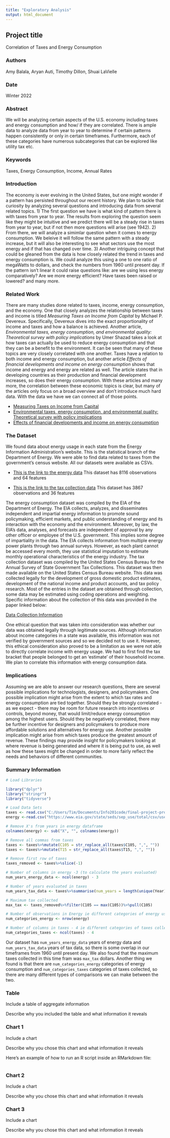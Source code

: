 ```yaml
---
title: "Exploratory Analysis"
output: html_document
---
```


## Project title

Correlation of Taxes and Energy Consumption

### Authors

Amy Balala, Aryan Auti, Timothy Dillon, Shuai LaVielle

### Date

Winter 2022

### Abstract

We will be analyzing certain aspects of the U.S. economy including taxes and energy consumption and how/ if they are correlated. There is ample data to analyze data from year to year to determine if certain patterns happen consistently or only in certain timeframes. Furthermore, each of these categories have numerous subcategories that can be explored like utility tax etc.

### Keywords

Taxes, Energy Consumption, Income, Annual Rates

### Introduction  

The economy is ever evolving in the United States, but one might wonder if a pattern has persisted throughout our recent history. We plan to tackle that curiosity by analyzing several questions and introducing data from several related topics. 1) The first question we have is what kind of pattern there is with taxes from year to year. The results from exploring the question seem like they might be intuitive and we predict there will be a steady rise in taxes from year to year, but if not then more questions will arise (see 1942). 2) From there, we will analyze a simimlar question when it comes to energy consumption. We beleive it will follow the same pattern with a steady increase, but it will also be interesting to see what sectors use the most energy and if that has changed over time. 3) Another intriguing concept that could be gleaned from the data is how closely related the trend in taxes and energy consumption is. We could analyze this using a one to one ratio of megaWatts to dollars, and check the numbers from 1960 until present day. If the pattern isn't linear it could raise questions like: are we using less energy comparatively? Are we more energy efficient? Have taxes been raised or lowered? and many more.

### Related Work  

There are many studies done related to taxes, income, energy consumption, and the economy. One that closely analyzes the relationship between taxes and income is titled *Measuring Taxes on Income from Capital* by Michael P. Devereux. Specifically, Devereux dives into the exact proportionality of income and taxes and how a balance is achieved. Another article, *Environmental taxes, energy consumption, and environmental quality: Theoretical survey with policy implications* by Umer Shazad takes a look at how taxes can actually be used to reduce energy consumption and that they can be a benefit to the environment. It can be seen that many of these topics are very closely correlated with one another. Taxes have a relation to both income and energy consumption, but another article *Effects of financial developments and income on energy consumption* shows that income and energy and energy are related as well. The article states that in developing countries as their production and financial development increases, so does their energy consumption. With these articles and many more, the correlation between these economic topics is clear, but many of the articles only focus on a broad overview and don’t introduce much hard data. With the data we have we can connect all of those points.


* [Measuring Taxes on Income from Capital](https://books.google.com/books?hl=en&lr=&id=G4ZBDba7iEcC&oi=fnd&pg=PA35&dq=taxes+and+income&ots=fnv3CXCGIy&sig=5oYmm32P7CqGE2iKKQ4Y4BoHRVk#v=onepage&q=taxes%20and%20income&f=false)
* [Environmental taxes, energy consumption, and environmental quality: Theoretical survey with policy implications](https://link.springer.com/article/10.1007/s11356-020-08349-4)
* [Effects of financial developments and income on energy consumption](https://www.sciencedirect.com/science/article/pii/S1059056014001130)


### The Dataset

We found data about energy usage in each state from the Energy Information Administration’s website. This is the statistical branch of the Department of Energy. We were able to find data related to taxes from the government’s census website. All our datasets were available as CSVs.

* [This is the link to the energy data](https://www.eia.gov/state/seds/sep_use/total/csv/use_all_phy.csv)
This dataset has 8116 observations and 64 features

* [This is the link to the tax collection data](https://www2.census.gov/programs-surveys/stc/datasets/historical/STC_Historical_2021.zip)
This dataset has 3867 observations and 36 features

The energy consumption dataset was compiled by the EIA of the Department of Energy. The EIA collects, analyzes, and disseminates independent and impartial energy information to promote sound policymaking, efficient markets, and public understanding of energy and its interaction with the economy and the environment. Moreover, by law, the EIA’s data, analyses, and forecasts are independent of approval by any other officer or employee of the U.S. government. This implies some degree of impartiality in the data. The EIA collects information from multiple energy power plants through two annual surveys. However, as each plant cannot be accessed every month, they use statistical imputation to estimate monthly operational characteristics of the energy industry.
The tax collection dataset was compiled by the United States Census Bureau for the Annual Survey of State Government Tax Collections. This dataset was then made available on the United States Census Bureau website. This data was collected legally for the development of gross domestic product estimates, development of the national income and product accounts, and tax policy research. Most of the entries in the dataset are obtained through collection, some data may be estimated using coding operations and weighting. Specific information about the collection of this data was provided in the paper linked below:

[Data Collection Information](https://www2.census.gov/programs-surveys/stc/technical-documentation/methodology/2021stcmethodology.pdf)

One ethical question that was taken into consideration was whether our data was obtained legally through legitimate sources. Although information about income categories in a state was available, this information was not verified by government sources and so we decided not to use it. However, this ethical consideration also proved to be a limitation as we were not able to directly correlate income with energy usage. We had to first find the tax bracket that people belonged to get an ‘estimate’ of their household income. We plan to correlate this information with energy consumption data.

### Implications

Assuming we are able to answer our research questions, there are several possible implications for technologists, designers, and policymakers. One possible implication might arise from the extent to which tax rates and energy consumption are tied together. Should they be strongly correlated - as we expect - there may be room for future research into incentives or controls, beyond money, that would limit/reduce energy consumption among the highest users. Should they be negatively correlated, there may be further incentive for designers and policymakers to produce more affordable solutions and alternatives for energy use. Another possible implication might arise from which taxes produce the greatest amount of revenue. These findings may provide insight for policymakers looking at where revenue is being generated and where it is being put to use, as well as how these taxes might be changed in order to more fairly reflect the needs and behaviors of different communities.

### Summary Information

```r
# Load Libraries

library("dplyr")
library("stringr")
library("tidyverse")

# Load Data Sets
taxes <- read.csv("C:/Users/Tim/Documents/Info201code/final-project-proposal-timmythehatter/STC_Historical_2021_cleaned.csv")
energy <-read.csv("https://www.eia.gov/state/seds/sep_use/total/csv/use_all_phy.csv")

# Remove X's from years in energy dataframe
colnames(energy) <- sub("X", "", colnames(energy))

# Remove all commas from taxes
taxes <- taxes%>%mutate(C105 = str_replace_all(taxes$C105, ",", ""))
taxes <- taxes%>%mutate(T15 = str_replace_all(taxes$T15, ",", ""))

# Remove first row of taxes
taxes_removed <- taxes%>%slice(-1)

# Number of columns in energy -3 (to calculate the years evaluated)
num_years_energy_data <- ncol(energy) - 3

# Number of years evaluated in taxes
num_years_tax_data <- taxes%>%summarise(num_years = length(unique(Year)))%>%pull(num_years)

# Maximum tax collected
max_tax <- taxes_removed%>%filter(C105 == max(C105))%>%pull(C105)

# Number of observations in Energy ie different categories of energy usage
num_categories_energy <- nrow(energy)

# Number of columns in taxes - 4 ie different categories of taxes collected
num_categories_taxes <- ncol(taxes) - 4
```
Our dataset has `num_years_energy_data` years of energy data and `num_years_tax_data` years of tax data, so there is some overlap in our timeframes from 1960 until present day. We also found that the maximum taxes collected in this time fram was `max_tax` dollars. Another thing we found is that there are `num_categories_energy` categories of energy consumption and `num_categories_taxes` categories of taxes collected, so there are many different types of comparisons we can make between the two.


### Table

Include a table of aggregate information

Describe why you included the table and what information it reveals

### Chart 1

Include a chart

Describe why you chose this chart and what information it reveals

Here's an example of how to run an R script inside an RMarkdown file:

``````r
``````

### Chart 2

Include a chart

Describe why you chose this chart and what information it reveals

### Chart 3

Include a chart

Describe why you chose this chart and what information it reveals
